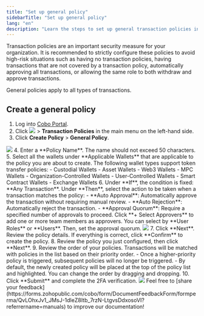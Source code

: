 ```yaml
---
title: "Set up general policy"
sidebarTitle: "Set up general policy"
lang: "en"
description: "Learn the steps to set up general transaction policies in Cobo Portal."
---
```


<Note>Transaction policies are an important security measure for your organization. It is recommended to strictly configure these policies to avoid high-risk situations such as having no transaction policies, having transactions that are not covered by a transaction policy, automatically approving all transactions, or allowing the same role to both withdraw and approve transactions.</Note>

General policies apply to all types of transactions.

## Create a general policy
1. Log into [Cobo Portal](https://portal.cobo.com/login).
2. Click <img src="/en/images/common/wallets_icon.svg" className="icon"/> > **Transaction Policies** in the main menu on the left-hand side.
3. Click **Create Policy** > **General Policy**.
<img src="/en/images/risk-controls/create_policy.png" className="screenshot_full_screen"/>
4. Enter a **Policy Name**. The name should not exceed 50 characters.
5. Select all the wallets under **Applicable Wallets** that are applicable to the policy you are about to create. The following wallet types support token transfer policies:
   - Custodial Wallets
     - Asset Wallets
     - Web3 Wallets
   - MPC Wallets
     - Organization-Controlled Wallets
     - User-Controlled Wallets
   - Smart Contract Wallets
   - Exchange Wallets
6. Under **If**, the condition is fixed: **Any Transaction**. Under **Then**, select the action to be taken when a transaction matches the policy:
   - **Auto Approval**: Automatically approve the transaction without requiring manual review.
   - **Auto Rejection**: Automatically reject the transaction.
   - **Approval Quorum**: Require a specified number of approvals to proceed. Click **+ Select Approvers** to add one or more team members as approvers. You can select by **User Roles** or **Users**. Then, set the approval quorum.
   <img src="/en/images/risk-controls/general_policy_if_then.png" className="screenshot_full_screen"/>
7. Click **Next**. Review the policy details. If everything is correct, click **Confirm** to create the policy.
8. Review the policy you just configured, then click **Next**.
9. Review the order of your policies. Transactions will be matched with policies in the list based on their priority order.
      - Once a higher-priority policy is triggered, subsequent policies will no longer be triggered.
      - By default, the newly created policy will be placed at the top of the policy list and highlighted. You can change the order by dragging and dropping.
10. Click **Submit** and complete the 2FA verification.

<img src="/en/images/risk-controls/approval-action.png" className="screenshot_full_screen"/>
<Tip>Feel free to [share your feedback](https://forms.zohopublic.com/cobo/form/DocumentFeedbackForm/formperma/QvLOhxJv1_JMsJ-1dleZ8Itb_7rzN-LtgvsDdxosoVI?referrername=manuals) to improve our documentation!</Tip>
